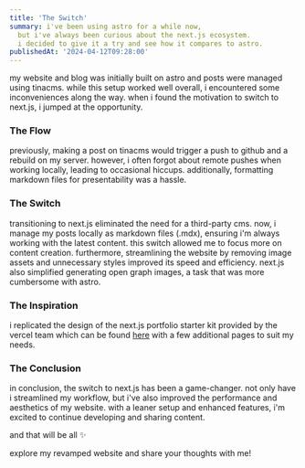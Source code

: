 ```yaml
---
title: 'The Switch'
summary: i've been using astro for a while now,
  but i've always been curious about the next.js ecosystem.
  i decided to give it a try and see how it compares to astro.
publishedAt: '2024-04-12T09:28:00'
---
```


my website and blog was initially built on astro and posts were managed using tinacms. while this setup worked well overall, i encountered some inconveniences along the way. when i found the motivation to switch to next.js, i jumped at the opportunity.

### The Flow

previously, making a post on tinacms would trigger a push to github and a rebuild on my server. however, i often forgot about remote pushes when working locally, leading to occasional hiccups. additionally, formatting markdown files for presentability was a hassle.

### The Switch

transitioning to next.js eliminated the need for a third-party cms. now, i manage my posts locally as markdown files (.mdx), ensuring i'm always working with the latest content. this switch allowed me to focus more on content creation. furthermore, streamlining the website by removing image assets and unnecessary styles improved its speed and efficiency. next.js also simplified generating open graph images, a task that was more cumbersome with astro.

### The Inspiration

i replicated the design of the next.js portfolio starter kit provided by the vercel team which can be found [here](https://vercel.com/templates/next.js/portfolio-starter-kit) with a few additional pages to suit my needs.

### The Conclusion

in conclusion, the switch to next.js has been a game-changer. not only have i streamlined my workflow, but i've also improved the performance and aesthetics of my website. with a leaner setup and enhanced features, i'm excited to continue developing and sharing content.

and that will be all ✨

explore my revamped website and share your thoughts with me!
